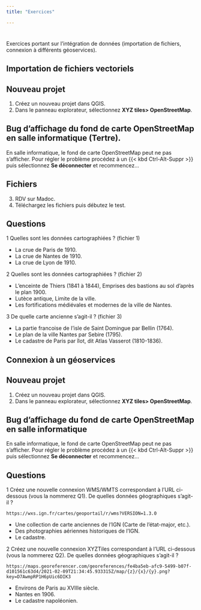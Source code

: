 ---
title: "Exercices"

---

# 

Exercices portant sur l'intégration de données (importation de fichiers, connexion à différents géoservices).

## Importation de fichiers vectoriels


::: panel-tabset
## Nouveau projet

1.  Créez un nouveau projet dans QGIS.
2.  Dans le panneau explorateur, sélectionnez **XYZ tiles\> OpenStreetMap**.

::: {.callout-warning collapse="true" appearance="normal" icon="true"}
## Bug d'affichage du fond de carte OpenStreetMap en salle informatique (Tertre).

En salle informatique, le fond de carte OpenStreetMap peut ne pas s'afficher. Pour régler le problème procédez à un {{< kbd Ctrl-Alt-Suppr >}} puis sélectionnez **Se déconnecter** et recommencez...
:::

## Fichiers

3.  RDV sur Madoc.
4.  Téléchargez les fichiers puis débutez le test.

## Questions

[1]{.numblack} Quelles sont les données cartographiées ? (fichier 1)

-   La crue de Paris de 1910.
-   La crue de Nantes de 1910.
-   La crue de Lyon de 1910.

```{=html}
<!--
- La crue de Paris de 1910 *
https://www.fabriquenumeriquedupasse.fr/explore/dataset/rcap-enceinte-de-thiers-1841-a-1844-emprises-des-bastions-au-sol-dap-le-plan-190/export/?flg=fr
//-->
```
[2]{.numblack} Quelles sont les données cartographiées ? (fichier 2)

-   L'enceinte de Thiers (1841 à 1844), Emprises des bastions au sol d'après le plan 1900.
-   Lutèce antique, Limite de la ville.
-   Les fortifications médiévales et modernes de la ville de Nantes.

```{=html}
<!--

https://www.fabriquenumeriquedupasse.fr/explore/dataset/rcap-enceinte-de-thiers-1841-a-1844-emprises-des-bastions-au-sol-dap-le-plan-190/information/?flg=fr
//-->
```
```{=html}
<!--
- Clermont-Ferrand, Délimitation des îlots  1897 

https://www.fabriquenumeriquedupasse.fr/explore/dataset/clermont-ferrand-ilots-urbains-en-1897/map/?basemap=jawg.streets&location=14,45.7829,3.11142

//-->
```
```{=html}
<!--
- Lille, Délimitation des îlots vers 1898 
https://www.fabriquenumeriquedupasse.fr/explore/dataset/lille_time-machine-ilots_annotations_vers_1898/map/?location=12,50.63105,3.04711&basemap=jawg.streets
//-->
```
[3]{.numblack} De quelle carte ancienne s'agit-il ? (fichier 3)

-   La partie francoise de I'isle de Saint Domingue par Bellin (1764).
-   Le plan de la ville Nantes par Sebire (1795).
-   Le cadastre de Paris par îlot, dit Atlas Vasserot (1810-1836).

```{=html}
<!--
Autres fichiers pour devoir (fichiers ur madoc. Bcp de chose sur la fabrique numérique du passé)
//-->
```
```{=html}
<!--
Letts, Son & Co.
Date:
1883
Short Title:
London. 


Author:
Houze, Antoine Philippe
Date:
1844
Short Title:
La France 1589 a 1643. 



Author:
Poirson, J.B.
Author:
Herbin de Halle, Etienne de.
Date:
1803
Short Title:
Carte des iles Antilles. Par J.B. Poirson . Nivose An XI, 1803 



Author:
Jouvet et Cie.
Date:
1882
Short Title:
France Forestiere. 


Author:
Jouvet et Cie.
Date:
1882
Short Title:
Communications Rapide du Territoire Francais. 


Author:
Bartholomew, J. G. (John George), 1860-1920
Author:
John Bartholomew and Son
Date:
1922
Short Title:
Baltic States & East Prussia. 


//-->
```
:::



## Connexion à un géoservices





::: panel-tabset

## Nouveau projet

1.  Créez un nouveau projet dans QGIS.
2.  Dans le panneau explorateur, sélectionnez **XYZ tiles\> OpenStreetMap**.

:::{.callout-warning collapse=true appearance='normal' icon=true}
## Bug d'affichage du fond de carte OpenStreetMap en salle informatique

En salle informatique, le fond de carte OpenStreetMap peut ne pas s'afficher. Pour régler le problème  procédez à un {{< kbd Ctrl-Alt-Suppr >}} puis sélectionnez **Se déconnecter** et recommencez...
:::

## Questions 

<span class="numblack">1</span> Créez une nouvelle connexion WMS/WMTS correspondant à l'URL ci-dessous (vous la nommerez Q1). De quelles données géographiques s'agit-il ?

`https://wxs.ign.fr/cartes/geoportail/r/wms?VERSION=1.3.0`

-   Une collection de carte anciennes de l'IGN (Carte de l'état-major, etc.).  
-   Des photographies aériennes historiques de l'IGN.
-   Le cadastre.

```{=html}
<!--
D'une collection de carte anciennes de l'IGN (Carte de l'état-major (1820-1866), Plan Terrier V1 Corse (XVIIIe siècle), SCAN50 Historique de 1950, etc.) ***
orthohisto
https://wxs.ign.fr/orthohisto/geoportail/wmts?SERVICE=WMTS&VERSION=1.0.0&REQUEST=GetCapabilities

//-->
```

<span class="numblack">2</span> Créez une nouvelle connexion XYZTiles correspondant à l'URL ci-dessous (vous la nommerez Q2). De quelles données géographiques s'agit-il ?

`https://maps.georeferencer.com/georeferences/fe4ba5eb-afc9-5499-b07f-d101561c63d4/2021-02-09T21:34:45.933315Z/map/{z}/{x}/{y}.png?key=D7AwmpRP1H6pUic6DIK3`

-   Environs de Paris au XVIIIe siècle.
-   Nantes en 1906.
-   Le cadastre napoléonien.

```{=html}
<!--
- Environs de Paris au XVIIIe siècle.
//-->
```
:::

```{=html}
<!--

Fichiers pour devoir

Fer, Nicolas de, 1646-1720
Date:
1705
Short Title:
Environs de Paris.
https://maps.georeferencer.com/georeferences/fe4ba5eb-afc9-5499-b07f-d101561c63d4/2021-02-09T21:34:45.933315Z/map/{z}/{x}/{y}.png?key=D7AwmpRP1H6pUic6DIK3

Cours de la riviere de Loire depuis la mer jusqu'a Nantes.
Identifier
1764
Bellin, Jacques Nicolas, 1703-1772

https://maps.georeferencer.com/georeferences/ee7a6cbc-b74d-5db0-be80-731de9999c79/2018-09-28T09:47:00.775154Z/map/{z}/{x}/{y}.png?key=D7AwmpRP1H6pUic6DIK3



Mouvement des Voyageurs Transportes sur les Chemins de Fer en 1889.
1891


Cheysson, Émile

https://maps.georeferencer.com/georeferences/97bf9f02-0607-51b1-bb54-0d423b04ff69/2020-03-21T08:45:36.072824Z/map/{z}/{x}/{y}.png?key=D7AwmpRP1H6pUic6DIK3

//-->
```

































